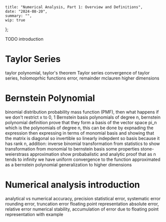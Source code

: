     title: "Numerical Analysis, Part 1: Overview and Definitions",
    date: "2024-08-20",
    summary: "",
    wip: true
};

TODO introduction

# Taylor Series

taylor polynomial, taylor's theorem
Taylor series
convergence of taylor series, holomoprhic functions
error, remainder
mclauren
higher dimensions

# Bernstein Polynomial

binomial distribution probability mass function (PMF), then what happens if we don't restrict x to 0, 1
Bernstein basis polynomials of degree n, bernstein polynomial definition
prove that they form a basis of the vector space pi_n which is the polynomials of degree n, this can be done by expnading the expression then expressing in terms of monomial basis and showing that the matrix is diagonal so invertible so linearly indepdent so basis because it has rank n, 
addition: inverse binomial transformation from statistics to show transformation from monomial to bernstein basis
some properties
stone-weierstrass approximation show probabalistic and analytic proof that as n tends to infinity we have uniform convergence to the function approximated as a bernstein polynomial
generalization to higher dimensions

# Numerical analysis introduction

analytical vs numerical
accuracy, precision
statistical error, systematic error
rounding error, truncation error
floating point representation
absolute error, relative error
numerical stability, accumulation of error due to floating point representation with example